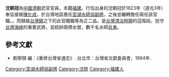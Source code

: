 '''沈朝冠'''為[[中國|中國]][[清朝|清朝]]武官官員，本籍[[福建|福建]]。行伍出身的沈朝冠於1823年（道光3年）奉旨接替[[陳化成|陳化成]]，於台灣地區擔任[[澎湖水師協|澎湖水師協]][[副將|副將]]，之後並輾轉擔任兩任該官職。。而隸屬[[台灣鎮|台灣鎮]]之下的此官職職等為正二品，是[[台灣清治時期|台灣清治時期]]的這階段，扼守[[台灣海峽|台灣海峽]]的重要武將，並統帥兩標水營，數千名水師[[兵勇|兵勇]]。
{{start box}}
{{s-before|[[陳化成|陳化成]]}}
{{s-title|[[澎湖水師協|澎湖水師協]][[副將|副將]]|1823年上任}}
{{s-after|[[常遇恩|常遇恩]]}}
{{end box}}
{{start box}}
{{s-before|[[常遇恩|常遇恩]]}}
{{s-title|[[澎湖水師協|澎湖水師協]][[副將|副將]]|1830年上任}}
{{s-after|[[孫得發|孫得發]]}}
{{end box}}

== 參考文獻 ==
{{Reflist}}
* 劉寧顏 編：《重修台灣省通志》. 台北市：台灣省文獻委員會，1994年.

[[Category:澎湖水師協副將|Category:澎湖水師協副將]]

{{清朝人物小作品}}
[[Category:沈姓|Category:沈姓]]
[[Category:福建人|Category:福建人]]